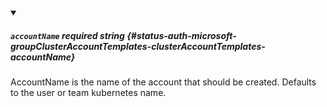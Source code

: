 
<details className="config-field" data-expandable="false" open>
<summary>

##### `accountName` <span className="config-field-required" data-required="false">required</span> <span className="config-field-type">string</span> <span className="config-field-default"></span> <span className="config-field-enum"></span> {#status-auth-microsoft-groupClusterAccountTemplates-clusterAccountTemplates-accountName}

AccountName is the name of the account that should
be created. Defaults to the user or team kubernetes name.

</summary>



</details>
